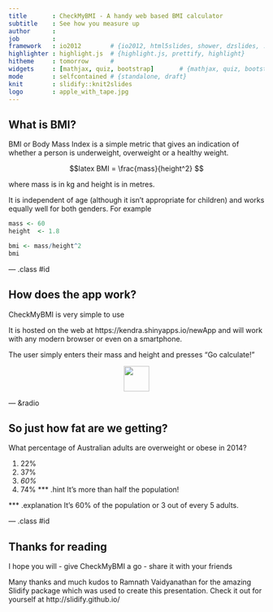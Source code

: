 ```yaml
---
title       : CheckMyBMI - A handy web based BMI calculator
subtitle    : See how you measure up
author      : 
job         : 
framework   : io2012        # {io2012, html5slides, shower, dzslides, ...}
highlighter : highlight.js  # {highlight.js, prettify, highlight}
hitheme     : tomorrow      # 
widgets     : [mathjax, quiz, bootstrap]       # {mathjax, quiz, bootstrap}
mode        : selfcontained # {standalone, draft}
knit        : slidify::knit2slides
logo        : apple_with_tape.jpg
---
```


## What is BMI?

BMI or Body Mass Index is a simple metric that gives an indication of whether a person is underweight, overweight or a healthy weight.

$$latex
BMI = \frac{mass}{height^2}
$$

where mass is in kg and height is in metres.

It is independent of age (although it isn't appropriate for children) and works equally well for both genders. For example
```r
mass <- 60
height  <- 1.8

bmi <- mass/height^2
bmi
```

--- .class #id 

## How does the app work?

CheckMyBMI is very simple to use

It is hosted on the web at https://kendra.shinyapps.io/newApp and will work with any modern browser or even on a smartphone.

The user simply enters their mass and height and presses "Go calculate!"


<div style='text-align: center;'>
<img height='50' src='assets/img/BMIpic.png'/>
</div>



--- &radio

## So just how fat are we getting?

What percentage of Australian adults are overweight or obese in 2014?

1. 22%
2. 37%
3. _60%_
4. 74%
*** .hint 
It's more than half the population!

*** .explanation 
It's 60% of the population or 3 out of every 5 adults.

--- .class #id

## Thanks for reading

I hope you will 
- give CheckMyBMI a go
- share it with your friends 

Many thanks and much kudos to Ramnath Vaidyanathan for the amazing Slidify package which was used to create this presentation. 
Check it out for yourself at http://slidify.github.io/



